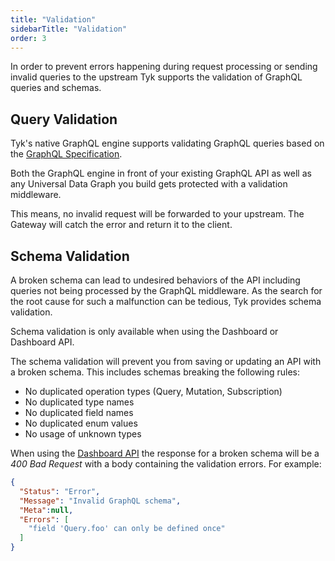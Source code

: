 ```yaml
---
title: "Validation"
sidebarTitle: "Validation"
order: 3
---
```


In order to prevent errors happening during request processing or sending invalid queries to the upstream Tyk supports the validation of GraphQL queries and schemas.

## Query Validation
Tyk's native GraphQL engine supports validating GraphQL queries based on the [GraphQL Specification](https://spec.graphql.org/October2021/).

Both the GraphQL engine in front of your existing GraphQL API as well as any Universal Data Graph you build gets protected with a validation middleware.

This means, no invalid request will be forwarded to your upstream.
The Gateway will catch the error and return it to the client.

## Schema Validation
A broken schema can lead to undesired behaviors of the API including queries not being processed by the GraphQL middleware. As the search for the root cause for 
such a malfunction can be tedious, Tyk provides schema validation.


<Note>
Schema validation is only available when using the Dashboard or Dashboard API.
</Note>


The schema validation will prevent you from saving or updating an API with a broken schema. This includes schemas breaking the following rules:
 - No duplicated operation types (Query, Mutation, Subscription)
 - No duplicated type names
 - No duplicated field names
 - No duplicated enum values
 - No usage of unknown types

When using the [Dashboard API](/tyk-apis/tyk-dashboard-api/api-definitions.md) the response for a broken schema will be a *400 Bad Request* with a body containing the validation errors. For example:

```json
{
  "Status": "Error",
  "Message": "Invalid GraphQL schema",
  "Meta":null,
  "Errors": [
    "field 'Query.foo' can only be defined once"
  ]
}
```

